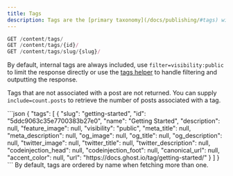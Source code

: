 ```yaml
---
title: Tags
description: Tags are the [primary taxonomy](/docs/publishing/#tags) within a Ghost site.
---
```


```js
GET /content/tags/
GET /content/tags/{id}/
GET /content/tags/slug/{slug}/
```

By default, internal tags are always included, use `filter=visibility:public` to limit the response directly or use the [tags helper](/docs/themes/helpers/tags/) to handle filtering and outputting the response.

Tags that are not associated with a post are not returned. You can supply `include=count.posts` to retrieve the number of posts associated with a tag.

<ResponseExample>
```json
{
    "tags": [
        {
            "slug": "getting-started",
            "id": "5ddc9063c35e7700383b27e0",
            "name": "Getting Started",
            "description": null,
            "feature_image": null,
            "visibility": "public",
            "meta_title": null,
            "meta_description": null,
            "og_image": null,
            "og_title": null,
            "og_description": null,
            "twitter_image": null,
            "twitter_title": null,
            "twitter_description": null,
            "codeinjection_head": null,
            "codeinjection_foot": null,
            "canonical_url": null,
            "accent_color": null,
            "url": "https://docs.ghost.io/tag/getting-started/"
        }
    ]
}
```
</ResponseExample>
By default, tags are ordered by name when fetching more than one.
